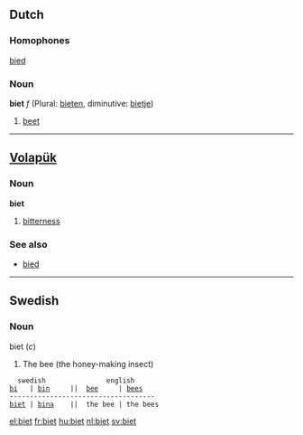 ==Dutch==
===Homophones===
[[bied]]

===Noun===
'''biet''' ''f'' (Plural: [[bieten]], diminutive: [[bietje]])

# [[beet]]

----
== [[Volapük]] == 
=== Noun === 
'''biet'''

# [[bitterness]]

=== See also ===
*[[bied]]

----
==Swedish==
===Noun===
biet (''c'')
# The bee (the honey-making insect)

   swedish               english
 [[bi]]   | [[bin]]     ||  [[bee]]     | [[bees]]
 ------------------------------------
 [[biet]] | [[bina]]    ||  the bee | the bees

[[el:biet]]
[[fr:biet]]
[[hu:biet]]
[[nl:biet]]
[[sv:biet]]